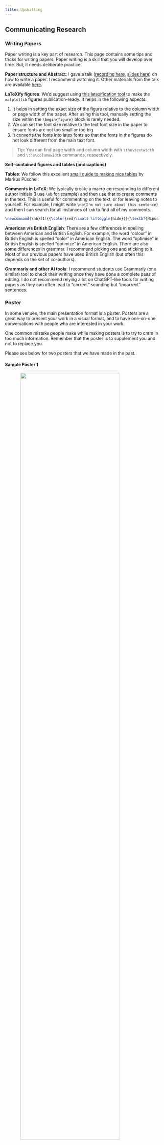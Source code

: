 ```yaml
---
title: Upskilling
---
```


## Communicating Research

### Writing Papers
Paper writing is a key part of research. This page contains some tips and tricks for writing papers. Paper writing is a skill that you will develop over time. But, it needs deliberate practice. 

**Paper structure and Abstract**: I gave a talk ([recording here](https://www.youtube.com/watch?v=LoCoplWgvp4), [slides here](https://github.com/nipunbatra/CS-Research-Methods-Bootcamp/blob/master/RM101.pdf)) on how to write a paper. I recommend watching it. Other materials from the talk are available [here](https://github.com/nipunbatra/CS-Research-Methods-Bootcamp).

**LaTeXify figures**: We'd suggest using [this latexification tool](https://nipunbatra.github.io/lab/papers.html#latexify-figures) to make the `matplotlib` figures publication-ready. It helps in the following aspects:

1. It helps in setting the exact size of the figure relative to the column width or page width of the paper. After using this tool, manually setting the size within the `\begin{figure}` block is rarely needed.
1. We can set the font size relative to the text font size in the paper to ensure fonts are not too small or too big.
1. It converts the fonts into latex fonts so that the fonts in the figures do not look different from the main text font.

> Tip: You can find page width and column width with `\the\textwidth` and  `\the\columnwidth` commands, respectively.

**Self-contained figures and tables (and captions)**

**Tables**: We follow this excellent [small guide to making nice tables](https://people.inf.ethz.ch/markusp/teaching/guides/guide-tables.pdf) by Markus Püschel.

**Comments in LaTeX**: We typically create a macro corresponding to different author initials (I use `\nb` for example) and then use that to create comments in the text. This is useful for commenting on the text, or for leaving notes to yourself. For example, I might write `\nb{I'm not sure about this sentence}` and then I can search for all instances of `\nb` to find all of my comments.

```tex
\newcommand{\nb}[1]{{\color{red}\small \iftoggle{hide}{}{\textbf{Nipun's comment:} #1}}}
```

**American v/s British English**: There are a few differences in spelling between American and British English. For example, the word "colour" in British English is spelled "color" in American English. The word "optimise" in British English is spelled "optimize" in American English. There are also some differences in grammar. I recommend picking one and sticking to it. Most of our previous papers have used British English (but often this depends on the set of co-authors).


**Grammarly and other AI tools**: I recommend students use Grammarly (or a similar) tool to check their writing once they have done a complete pass of editing. I do not recommend relying a lot on ChatGPT-like tools for writing papers as they can often lead to "correct" sounding but "incorrect" sentences.


### Poster
In some venues, the main presentation format is a poster. Posters are a great way to present your work in a visual format, and to have one-on-one conversations with people who are interested in your work.

One common mistake people make while making posters is to try to cram in too much information. Remember that the poster is to supplement you and not to replace you. 

Please see below for two posters that we have made in the past.

#### Sample Poster 1
<!-- ![](images/sample/sample-poster-1.jpg) -->
<img src="images/sample/sample-poster-1.jpg" style="width:80%;display: block;margin-left: auto;margin-right: auto;">


#### Sample Poster 2
<!-- ![](images/sample/sample-poster-2.jpg) -->
<img src="images/sample/sample-poster-2.jpg" style="width:80%;display: block;margin-left: auto;margin-right: auto;">

Please find the presentation files corresponding to the first poster
1. [Apple Keynote](https://github.com/nipunbatra/nipunbatra.github.io/blob/main/slides/2017/aaai_poster.key)

2. [MS Powerpoint](https://github.com/nipunbatra/nipunbatra.github.io/blob/main/slides/2017/aaai_poster.pptx)

3. [Google Slides](https://docs.google.com/presentation/d/1mH50SOlfErQ683_DwXBcrxCixZ3DX3Mx/edit?usp=sharing&ouid=109104637369595830870&rtpof=true&sd=true)


LaTeX users can use the following templates on [Overleaf](https://www.overleaf.com/gallery/tagged/poster) to make their posters.


## Technical Background

**Git and GitHub**: There are a ton of good resorces on Git and Github. I'm linking two such resources here:

- [YouTube video by Kevin Stratvert](https://www.youtube.com/watch?v=tRZGeaHPoaw)
- [Github skills](https://github.com/skills/introduction-to-github)

**Python Data Science Stack**: 

- We recommend students to study the [Python for Data Science Handbook](https://jakevdp.github.io/PythonDataScienceHandbook/) by Jake VanderPlas. It is a free online book that covers the basics of Python, NumPy, Pandas, Matplotlib, and Scikit-Learn. It is a great resource for beginners and intermediate students alike.
- We recommend students regularly hone their skills solving exercises such as [100 Numpy exercises](https://github.com/rougier/numpy-100). Given that much of our work is in Torch-like frameworks, the students would also benefit by attempting to solve the exercises using PyTorch.

**Object-Oriented Programming in Python**: RealPython has a nice [tutorial](https://realpython.com/python3-object-oriented-programming/) on Object-Oriented Programming in Python. We recommend students to go through the tutorial. They also have a corresponding [video](https://realpython.com/courses/python-basics-oop/) page. 

**LaTeX**: We typically use LaTeX for writing reports and papers. We recommend students to use [Overleaf](https://www.overleaf.com/) for students to get started. Overleaf has a nice 30 minute [tutorial](https://www.overleaf.com/learn/latex/Learn_LaTeX_in_30_minutes) that covers the basics of LaTeX. We highly recommend students to go through the tutorial.

**Creating a Website and Blog**: We highly recommend students create a simple website and a blog. We have been happily using Quarto for our website and blog. You may see in action in [Nipun's website](https://nipunbatra.github.io/) and corresponding GitHub repo [here](https://github.com/nipunbatra/nipunbatra.github.io); and [Nipun's blog](https://nipunbatra.github.io/blog/) and corresponding Github repo [here](https://github.com/nipunbatra/blog).

Both of these are built via Github actions. Feel free to reuse these for creating your own website and blog. We will be happy to help you get started.